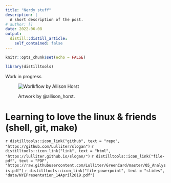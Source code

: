 ```yaml
---
title: "Nerdy stuff"
description: |
  A short description of the post.
# author: []
date: 2022-06-08
output:
  distill::distill_article:
    self_contained: false
---
```


```r
knitr::opts_chunk$set(echo = FALSE)

library(distilltools)
```

<i class="fa fa-refresh fa-spin fa-2x" style="color: #5F85A7"></i> Work in progress <!-- This collection needs **updating**... --> <!-- ![Worlkflow by Allison Horst](workflow.jpg "Artwork by @allison_horst") -->

<figure>

<img src="workflow.jpg" alt="Worlkflow by Allison Horst"/>

<figcaption>

Artwork by @allison_horst.

</figcaption>

</figure>

# Learning to love the linux & friends (shell, git, make)

`r distilltools::icon_link("github", text = "repo", "https://github.com/Lulliter/slogan")` 
`r distilltools::icon_link("link", text = "html", "https://lulliter.github.io/slogan/")` 
`r distilltools::icon_link("file-pdf", text = "PDF", "https://raw.githubusercontent.com/Lulliter/GreenCard/master/05_Analysis.pdf")` 
`r distilltools::icon_link("file-powerpoint", text = "slides", "data/NYEPresentation_14April2019.pdf")`
